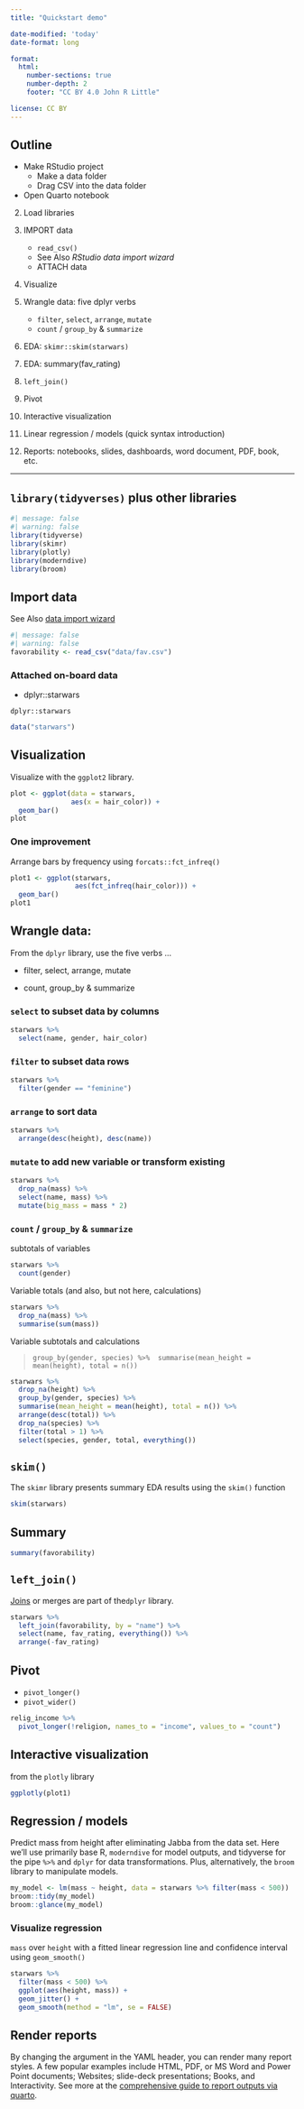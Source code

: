 ```yaml
---
title: "Quickstart demo"

date-modified: 'today'
date-format: long

format: 
  html:
    number-sections: true
    number-depth: 2
    footer: "CC BY 4.0 John R Little"

license: CC BY   
---
```


## Outline

-   Make RStudio project
    -   Make a data folder
    -   Drag CSV into the data folder
-   Open Quarto notebook

2.  Load libraries

3.  IMPORT data

    -   `read_csv()`
    -   See Also *RStudio data import wizard*
    -   ATTACH data

4.  Visualize

5.  Wrangle data: five dplyr verbs

    -   `filter`, `select`, `arrange`, `mutate`
    -   `count` / `group_by` & `summarize`

6.  EDA: `skimr::skim(starwars)`

7.  EDA: summary(fav_rating)

8.  `left_join()`

9.  Pivot

10. Interactive visualization

11. Linear regression / models (quick syntax introduction)

12. Reports: notebooks, slides, dashboards, word document, PDF, book, etc.

------------------------------------------------------------------------

## `library(tidyverses)` plus other libraries

```r
#| message: false
#| warning: false
library(tidyverse)
library(skimr)
library(plotly)
library(moderndive)
library(broom)
```

## Import data

See Also [data import wizard](https://support.rstudio.com/hc/en-us/articles/218611977-Importing-Data-with-RStudio)

```r
#| message: false
#| warning: false
favorability <- read_csv("data/fav.csv")
```

### Attached on-board data

-   dplyr::starwars

`dplyr::starwars`

```r
data("starwars")
```

## Visualization

Visualize with the `ggplot2` library.

```r
plot <- ggplot(data = starwars, 
               aes(x = hair_color)) + 
  geom_bar()
plot
```

### One improvement

Arrange bars by frequency using `forcats::fct_infreq()`

```r
plot1 <- ggplot(starwars, 
                aes(fct_infreq(hair_color))) + 
  geom_bar()
plot1
```

## Wrangle data:

From the `dplyr` library, use the five verbs ...

-   filter, select, arrange, mutate

-   count, group_by & summarize

### `select` to subset data by columns

```r
starwars %>% 
  select(name, gender, hair_color)
```

### `filter` to subset data rows

```r
starwars %>% 
  filter(gender == "feminine")
```

### `arrange` to sort data

```r
starwars %>% 
  arrange(desc(height), desc(name))
```

### `mutate` to add new variable or transform existing

```r
starwars %>%
  drop_na(mass) %>% 
  select(name, mass) %>% 
  mutate(big_mass = mass * 2)
```

### `count` / `group_by` & `summarize`

subtotals of variables

```r
starwars %>% 
  count(gender)
```

Variable totals (and also, but not here, calculations)

```r
starwars %>% 
  drop_na(mass) %>% 
  summarise(sum(mass))
```

Variable subtotals and calculations

> `group_by(gender, species) %>%  summarise(mean_height = mean(height), total = n())`

```r
starwars %>% 
  drop_na(height) %>% 
  group_by(gender, species) %>% 
  summarise(mean_height = mean(height), total = n()) %>% 
  arrange(desc(total)) %>%
  drop_na(species) %>%
  filter(total > 1) %>% 
  select(species, gender, total, everything())
```

## `skim()`

The `skimr` library presents summary EDA results using the `skim()` function

```r
skim(starwars)
```

## Summary

```r
summary(favorability)
```

## `left_join()`

[Joins](https://dplyr.tidyverse.org/articles/two-table.html) or merges are part of the`dplyr` library.

```r
starwars %>% 
  left_join(favorability, by = "name") %>% 
  select(name, fav_rating, everything()) %>% 
  arrange(-fav_rating)
```

## Pivot

-   `pivot_longer()`
-   `pivot_wider()`

```r
relig_income %>%
  pivot_longer(!religion, names_to = "income", values_to = "count")
```

## Interactive visualization

from the `plotly` library

```r
ggplotly(plot1)
```

## Regression / models

Predict mass from height after eliminating Jabba from the data set. Here we'll use primarily base R, `moderndive` for model outputs, and tidyverse for the pipe `%>%` and `dplyr` for data transformations. Plus, alternatively, the `broom` library to manipulate models.

```r
my_model <- lm(mass ~ height, data = starwars %>% filter(mass < 500))
broom::tidy(my_model)
broom::glance(my_model)
```

### Visualize regression

`mass` over `height` with a fitted linear regression line and confidence interval using `geom_smooth()`

```r
starwars %>% 
  filter(mass < 500) %>%
  ggplot(aes(height, mass)) +
  geom_jitter() +
  geom_smooth(method = "lm", se = FALSE)
```

## Render reports

By changing the argument in the YAML header, you can render many report styles. A few popular examples include HTML, PDF, or MS Word and Power Point documents; Websites; slide-deck presentations; Books, and Interactivity. See more at the [comprehensive guide to report outputs via quarto](https://quarto.org/docs/guide/).
